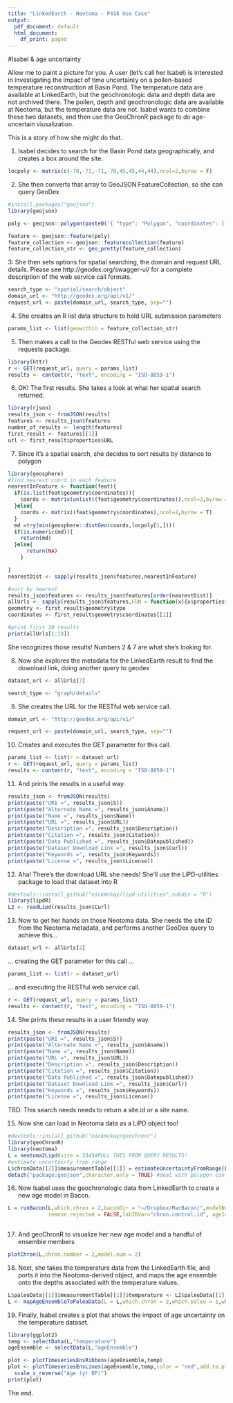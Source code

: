 ```yaml
---
title: "LinkedEarth - Neotoma - P418 Use Case"
output:
  pdf_document: default
  html_document:
    df_print: paged
---
```


#Isabel & age uncertainty

Allow me to paint a picture for you. A user (let's call her Isabel) is interested in investigating the impact of time uncertainty on a pollen-based temperature reconstruction at Basin Pond. The temperature data are available at LinkedEarth, but the geochronologic data and depth data are not archived there. The pollen, depth and geochronologic data are available at Neotoma, but the temperature data are not. Isabel wants to combine these two datasets, and then use the GeoChronR package to do age-uncertain viusalization.

This is a story of how she might do that.





1. Isabel decides to search for the Basin Pond data geographically, and creates a box around the site.

```r
locpoly <- matrix(c(-70,-71,-71,-70,45,45,44,44),ncol=2,byrow = F)
```
2. She then converts that array to GeoJSON FeatureCollection, so she can query GeoDex

```r
#install.packages("geojson")
library(geojson)

poly <- geojson::polygon(paste0('{ "type": "Polygon", "coordinates": [[', "[",locpoly[1,1],", ",locpoly[1,2],"],", " [",locpoly[2,1],", ",locpoly[2,2],"],", " [",locpoly[3,1],", ",locpoly[3,2],"],", " [",locpoly[4,1],", ", locpoly[4,2],"],", " [",locpoly[1,1],", ", locpoly[1,2],']]] }'))

feature <- geojson::feature(poly)
feature_collection <- geojson::featurecollection(feature)
feature_collection_str <- geo_pretty(feature_collection)
```

3: She then sets options for spatial searching, the domain and request URL details. Please see http://geodex.org/swagger-ui/ for a complete description of the web service call formats.

```r
search_type <- "spatial/search/object"
domain_url <- "http://geodex.org/api/v1/"
request_url <- paste(domain_url, search_type, sep="")
```

4. She creates an R list data structure to hold URL submission parameters

```r
params_list <- list(geowithin = feature_collection_str)
```

5. Then makes a call to the Geodex RESTful web service using the requests package.

```r
library(httr)
r <- GET(request_url, query = params_list)
results <- content(r, "text", encoding = "ISO-8859-1")
```

6. OK! The first results. She takes a look at what her spatial search returned.
```r
library(rjson)
results_json <- fromJSON(results)
features <- results_json$features
number_of_results <- length(features)
first_result <- features[[1]]
url <- first_result$properties$URL
```

7. Since it's a spatial search, she decides to sort results by distance to polygon
```r

library(geosphere)
#find nearest coord in each feature
nearestInFeature <- function(feat){
  if(is.list(feat$geometry$coordinates)){
    coords <- matrix(unlist((feat$geometry$coordinates)),ncol=2,byrow = T)
  }else{
    coords <- matrix((feat$geometry$coordinates),ncol=2,byrow = T)
  }
  md =try(min(geosphere::distGeo(coords,locpoly[1,])))
  if(is.numeric(md)){
    return(md)
  }else{
      return(NA)
    }

}
nearestDist <- sapply(results_json$features,nearestInFeature)

#sort by nearest
results_json$features <- results_json$features[order(nearestDist)]
allUrls <- sapply(results_json$features,FUN = function(x){x$properties$URL})
geometry <- first_result$geometry$type
coordinates <- first_result$geometry$coordinates[[1]]

#print first 10 results
print(allUrls[1:10])
```

She recognizes those results! Numbers 2 & 7 are what she's looking for.

8. Now she explores the metadata for the LinkedEarth result to find the download link, doing another query to geodex

```r
dataset_url <- allUrls[7]

search_type <- "graph/details"
```
9. She creates the URL for the RESTful web service call.

```r
domain_url <- "http://geodex.org/api/v1/"

request_url <- paste(domain_url, search_type, sep="")
```

10. Creates and executes the GET parameter for this call.

```r
params_list <- list(r = dataset_url)
r <- GET(request_url, query = params_list)
results <- content(r, "text", encoding = "ISO-8859-1")
```

11. And prints the results in a useful way.

```r
results_json <- fromJSON(results)
print(paste("URI =", results_json$S))
print(paste("Alternate Name =", results_json$Aname))
print(paste("Name =", results_json$Name))
print(paste("URL =", results_json$URL))
print(paste("Description =", results_json$Description))
print(paste("Citation =", results_json$Citation))
print(paste("Data Published =", results_json$Datepublished))
print(paste("Dataset Download Link =", results_json$Curl))
print(paste("Keywords =", results_json$Keywords))
print(paste("License =", results_json$License))
```


12. Aha! There's the download URL she needs! She'll use the LiPD-utilities package to load that dataset into R

```r
#devtools::install_github("nickmckay/lipd-utilities",subdir = "R")
library(lipdR)
L2 <- readLipd(results_json$Curl)
```

13. Now to get her hands on those Neotoma data. She needs the site ID from the Neotoma metadata, and performs another GeoDex query to achieve this...

```r
dataset_url <- allUrls[2]
```

... creating the GET parameter for this call ...

```r
params_list <- list(r = dataset_url)
```

... and executing the RESTful web service call.

```r
r <- GET(request_url, query = params_list)
results <- content(r, "text", encoding = "ISO-8859-1")
```

14. She prints these results in a user friendly way.

```r
results_json <- fromJSON(results)
print(paste("URI =", results_json$S))
print(paste("Alternate Name =", results_json$Aname))
print(paste("Name =", results_json$Name))
print(paste("URL =", results_json$URL))
print(paste("Description =", results_json$Description))
print(paste("Citation =", results_json$Citation))
print(paste("Data Published =", results_json$Datepublished))
print(paste("Dataset Download Link =", results_json$Curl))
print(paste("Keywords =", results_json$Keywords))
print(paste("License =", results_json$License))
```

TBD: This search needs needs to return a site.id or a site name.

15. Now she can load in Neotoma data as a LiPD object too!

```r
#devtools::install_github("nickmckay/geochronr")
library(geoChronR)
library(neotoma)
L = neotoma2Lipd(site = 234)#PULL THIS FROM QUERY RESULTS!
#estimate uncertainty from range
L$chronData[[2]]$measurementTable[[1]] = estimateUncertaintyFromRange(L$chronData[[2]]$measurementTable[[1]])
detach("package:geojson",character.only = TRUE) #deal with polygon conflict!
```

16. Now Isabel uses the geochronologic data from LinkedEarth to create a new age model in Bacon.
```r
L = runBacon(L,which.chron = 2,baconDir = "~/Dropbox/MacBacon/",modelNum = 2,
             remove.rejected = FALSE,labIDVar="chron.control.id", age14CVar = NULL, age14CuncertaintyVar = NULL, ageVar = "age",ageUncertaintyVar = "unc.estimate", depthVar = "depth", reservoirAge14CVar = NULL,reservoirAge14CUncertaintyVar = NULL,rejectedAgesVar=NULL,useMarine = FALSE,BaconAsk = FALSE, baconAccMean = 1,BaconSuggest = FALSE)
              
```


17. And geoChronR to visualize her new age model and a handful of ensemble members
```r
plotChron(L,chron.number = 2,model.num = 2)
```

18. Next, she takes the temperature data from the LinkedEarth file, and ports it into the Neotoma-derived object, and maps the age ensemble onto the depths associated with the temperature values.
```r
L$paleoData[[1]]$measurementTable[[1]]$temperature <- L2$paleoData[[1]]$measurementTable[[1]]$temperature
L <- mapAgeEnsembleToPaleoData(L = L,which.chron = 2,which.paleo = 1,which.model = 2,which.ens = 1,which.pmt = 1,age.var = "ageEnsemble")
```

19. Finally, Isabel creates a plot that shows the impact of age uncertainty on the temperature dataset.

```r
library(ggplot2)
temp <- selectData(L,"temperature")
ageEnsemble <- selectData(L,"ageEnsemble")

plot <- plotTimeseriesEnsRibbons(ageEnsemble,temp)
plot <- plotTimeseriesEnsLines(ageEnsemble,temp,color = "red",add.to.plot = plot,maxPlotN = 5)+
  scale_x_reverse("Age (yr BP)")
print(plot)
```

The end.